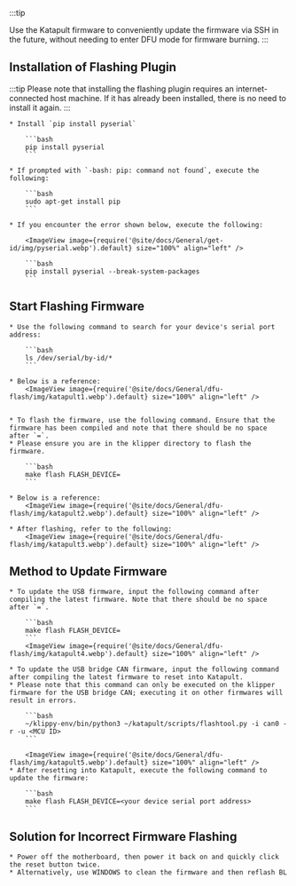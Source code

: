 

:::tip

Use the Katapult firmware to conveniently update the firmware via SSH in the future, without needing to enter DFU mode for firmware burning.
:::

## Installation of Flashing Plugin

:::tip
Please note that installing the flashing plugin requires an internet-connected host machine.
If it has already been installed, there is no need to install it again.
:::

    * Install `pip install pyserial`

        ```bash
        pip install pyserial
        ```

    * If prompted with `-bash: pip: command not found`, execute the following:

        ```bash
        sudo apt-get install pip
        ```

    * If you encounter the error shown below, execute the following:

        <ImageView image={require('@site/docs/General/get-id/img/pyserial.webp').default} size="100%" align="left" />

        ```bash
        pip install pyserial --break-system-packages
        ```

## Start Flashing Firmware

    * Use the following command to search for your device's serial port address:

        ```bash
        ls /dev/serial/by-id/*
        ```

    * Below is a reference:
        <ImageView image={require('@site/docs/General/dfu-flash/img/katapult1.webp').default} size="100%" align="left" />


    * To flash the firmware, use the following command. Ensure that the firmware has been compiled and note that there should be no space after `=`.
    * Please ensure you are in the klipper directory to flash the firmware.

        ```bash
        make flash FLASH_DEVICE=
        ```

    * Below is a reference:
        <ImageView image={require('@site/docs/General/dfu-flash/img/katapult2.webp').default} size="100%" align="left" />

    * After flashing, refer to the following:
        <ImageView image={require('@site/docs/General/dfu-flash/img/katapult3.webp').default} size="100%" align="left" />

## Method to Update Firmware

    * To update the USB firmware, input the following command after compiling the latest firmware. Note that there should be no space after `=`.
    
        ```bash
        make flash FLASH_DEVICE=
        ```
        <ImageView image={require('@site/docs/General/dfu-flash/img/katapult4.webp').default} size="100%" align="left" />

    * To update the USB bridge CAN firmware, input the following command after compiling the latest firmware to reset into Katapult.
    * Please note that this command can only be executed on the klipper firmware for the USB bridge CAN; executing it on other firmwares will result in errors.

        ```bash
        ~/klippy-env/bin/python3 ~/katapult/scripts/flashtool.py -i can0 -r -u <MCU ID>
        ```

        <ImageView image={require('@site/docs/General/dfu-flash/img/katapult5.webp').default} size="100%" align="left" />
    * After resetting into Katapult, execute the following command to update the firmware:

        ```bash
        make flash FLASH_DEVICE=<your device serial port address>
        ```

## Solution for Incorrect Firmware Flashing

    * Power off the motherboard, then power it back on and quickly click the reset button twice.
    * Alternatively, use WINDOWS to clean the firmware and then reflash BL